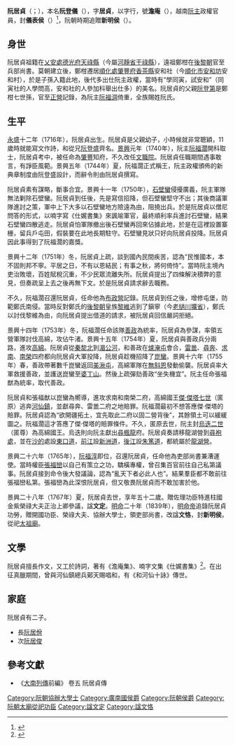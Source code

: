 {{未收錄漢字|{{缺字||24||13px}}|?}}
'''阮居貞'''（{{vie|v=Nguyễn Cư Trinh|hn=阮居貞}}；{{bd|1716年||1767年|}}），本名'''阮登儀'''（{{vie|v=Nguyễn Đăng Nghi|hn=阮登儀}}），字'''居貞'''，以字行，號'''澹庵'''（{{vie|v=Đạm Am|hn=澹庵}}），越南[[阮主|阮主]]政權官員，封'''儀表侯'''（{{vie|v=Nghi Biểu Hầu|hn=儀表侯}}）<ref>{{Cite web |url=http://vncite.com/upload/15022/pdf/576358f47f8b9afdbc8b4574.pdf# |title=新明侯阮居貞的封號 |access-date=2016-12-06 |archive-url=https://web.archive.org/web/20160924194414/http://vncite.com/upload/15022/pdf/576358f47f8b9afdbc8b4574.pdf# |archive-date=2016-09-24 |dead-url=yes }}</ref>，阮朝時期追贈'''新明侯'''（{{vie|v=Tân Minh Hầu|hn=新明侯}}）。

==身世==
阮居貞祖籍在[[乂安處|乂安處]][[德光府|德光府]][[天祿縣|天祿縣]]（今屬[[河靜省|河靜省]][[干祿縣|干祿縣]]），遠祖鄭柑在[[後黎朝|後黎朝]]官至兵部尚書。莫朝建立後，鄭柑遷居[[順化處|順化處]][[肇豐府|肇豐府]][[香茶縣|香茶縣]]安和社（今[[順化市|順化市]][[安和坊|安和坊]]安和村），於是子孫入籍此地，後代多出仕阮主政權，當時有“學同寅，試安和”（同寅社的人學問高，安和社的人參加科舉出仕多）的美名。阮居貞的父親[[阮登第|阮登第]]是鄭柑七世孫，官至[[正營|正營]]記錄，為阮主[[阮福淍|阮福淍]]倚重，全族賜姓阮氏。

==生平==
[[永盛|永盛]]十二年（1716年），阮居貞出生。阮居貞是父親幼子，小時候就非常聰穎，11歲時就能寫文作詩，和從兄[[阮登盛|阮登盛]]齊名。[[景興|景興]]元年（1740年），阮主[[阮福濶|阮福濶]]開科取士，阮居貞考中，被任命為[[肇豐府|肇豐]]知府，不久改任[[文職院|文職院]]。阮居貞任職期間遇事敢言，有諍臣風範。景興五年（1744年）夏，阮福濶正式稱王，阮主政權頒佈的新典章制度由阮登盛設計，而辭令則由阮居貞撰寫。

阮居貞素有謀略，斷事合宜。景興十一年（1750年），[[石壁蠻|石壁蠻]]侵擾廣義，阮主軍隊無法剿除石壁蠻。阮居貞到任後，先是寫信招降，但石壁蠻堅守不出；其後商議軍隊進討之策，軍中上下大多以石壁蠻地方險遠為由，阻撓出兵。於是阮居貞以僧尼問答的形式，以喃字寫《仕娓書集》來諷喻軍官，最終順利率兵進討石壁蠻，結果石壁蠻四散逃走。阮居貞怕軍隊撤出後石壁蠻再回來佔據此地，於是在這裡設置寨栅，留兵戶屯田，假裝要在此地長期駐守。石壁蠻見狀只好向阮居貞投降。阮居貞因此事得到了阮福濶的嘉獎。

景興十二年（1751年）冬，阮居貞上疏，談到國內民間疾苦，認為“民惟國本，本不固則邦不寧。平居之日，不有以恩結民；有事之秋，將何倚恃”。當時阮主境內吏治敗壞，百姓賦稅沉重，不少民眾流離失所。阮居貞提出了四條解決積弊的意見，但奏疏呈上去之後再無下文。於是阮居貞請求辭去職務。

不久，阮福濶召還阮居貞，任命他為[[布政營|布政營]]記錄。阮居貞到任之後，增修屯堡，防範鄭氏南侵。當時反對鄭氏的[[後黎朝|後黎朝]]皇族[[黎維⿰礻密|黎維]]{{缺字||24|黎維⿰礻密}}逃到了鎭寧（今[[老撾|老撾]][[川壙省|川壙省]]），鄭氏以討伐黎維{{缺字||24|黎維⿰礻密}}為由，向阮居貞提出借道的請求，被阮居貞回信嚴詞拒絕。

景興十四年（1753年）冬，阮福濶任命該隊[[善政|善政]]為統率，阮居貞為參謀，率領五營軍隊討伐高綿，攻佔牛渚。景興十五年（1754年）夏，阮居貞與善政兵分兩路，進攻[[高綿|高綿]]。阮居貞從[[秦犂北|秦犂北]]到[[湄公河|湄公河]]，和善政在[[爐淹屯|爐淹屯]]會合，[[雷巤|雷巤]]、[[尋奔|尋奔]]、[[求南|求南]]、[[南榮|南榮]]四府都向阮居貞大軍投降，阮居貞趁機招降了[[崑蠻|崑蠻]]。景興十六年（1755年）春，善政帶著數千崑蠻返回[[美湫屯|美湫屯]]，高綿軍隊在[[無斜恩|無斜恩]]發動偷襲。阮居貞率大軍救援善政，並護送崑蠻至[[婆丁山|婆丁山]]。然後上疏彈劾善政“坐失機宜”。阮主任命張福猷為統率，取代善政。

阮居貞和張福猷以崑蠻為嚮導，進攻求南和南榮二府，高綿國王[[傑·傑塔七世|傑·傑塔七世]]（匿原）逃奔[[河仙鎮|河仙鎮]]，並獻尋奔、雷巤二府之地賠罪。阮福濶最初不想答應傑·傑塔的賠罪。阮居貞認為“欲開疆拓土，宜先取此二府以固二營背後”，其餘領土可以緩緩圖之。阮福濶這才答應了傑·傑塔的賠罪條件。不久，匿原去世，阮主封[[烏迭二世|烏迭二世]]（匿尊）為高綿國王。烏迭則向阮主獻出[[尋楓龍|尋楓龍]]府。阮居貞奏請移龍湖營到[[尋袍處|尋袍處]]，並在[[沙的|沙的]]處設[[東口道|東口道]]，[[前江|前江]]設[[新洲道|新洲道]]，[[後江|後江]]設[[朱篤道|朱篤道]]，都統屬於[[龍湖營|龍湖營]]。

景興二十六年（1765年），[[阮福淳|阮福淳]]即位，召還阮居貞，任命他為吏部尚書兼漕運使。當時權臣[[張福巒|張福巒]]以自己有策立之功，驕橫專權，曾召集百官前往自己私第議事。阮居貞接到命令後大發議論，認為“亂天下者必此人也”。結果羣臣都不敢前往張福巒私第。張福巒為此深恨阮居貞，但又敬畏阮居貞而不敢加害於他。

景興二十八年（1767年）夏，阮居貞去世，享年五十二歲。贈佐理功臣特進柱國金紫榮祿大夫正治上卿參議，諡'''文定'''。[[明命|明命]]二十年（1839年），[[明命帝|明命帝]]追錄阮居貞功勞，贈開國功臣、榮祿大夫、協辦大學士，領吏部尚書，改諡'''文恪'''，封'''新明侯'''，從祀[[太祖廟|太祖廟]]。

==文學==
阮居貞擅長作文，又工於詩詞，著有《澹庵集》、喃字文集《仕娓書集》<ref>{{Cite web |url=http://140.109.24.175/pasweb/Opac_book/book_detail.asp?systemno=0000004899 |title=《仕娓書集》介紹 |accessdate=2017-03-10 |archive-date=2012-09-10 |archive-url=https://web.archive.org/web/20120910231506/http://140.109.24.175/pasweb/Opac_book/book_detail.asp?systemno=0000004899 |dead-url=no }}</ref>。在出征真臘期間，曾與河仙鎮總兵鄚天賜唱和，有《和河仙十詠》傳世。

==家庭==
阮居貞有二子。
*長[[阮居佾|阮居佾]]
*次[[阮居俊|阮居俊]]

==參考文獻==
{{reflist}}
*《[[大南實錄|大南列傳]]前編》 卷五 阮居貞傳

{{Authority control}}

{{DEFAULTSORT:}}
[[Category:阮朝協辦大學士|Category:阮朝協辦大學士]]
[[Category:廣南國侯爵|Category:廣南國侯爵]]
[[Category:阮朝侯爵|Category:阮朝侯爵]]
[[Category:阮朝太廟從祀功臣|Category:阮朝太廟從祀功臣]]
[[Category:諡文定|Category:諡文定]]
[[Category:諡文恪|Category:諡文恪]]